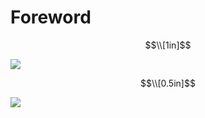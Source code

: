 # Foreword {.unnumbered}

<!--
... add a bit of whitespace ... also make sure to keep empty lines to let the code breathe!
-->

$$\\[1in]$$

:::{layout-nrow=3}

![](figures/foreword-andre.png)

$$\\[0.5in]$$

![](figures/foreword-peter.png)

:::